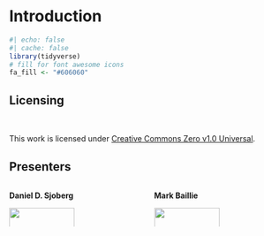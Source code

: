 # Introduction

```r
#| echo: false
#| cache: false
library(tidyverse)
# fill for font awesome icons
fa_fill <- "#606060"
```

## Licensing

<br>

This work is licensed under [Creative Commons Zero v1.0 Universal](https://creativecommons.org/publicdomain/zero/1.0/).


## Presenters

::: columns
::: {.column width="50%"}
**Daniel D. Sjoberg**

![](images/dan-circle.png){width="70%"}

:::
::: {.column width="50%"}
**Mark Baillie**

![](images/mark-circle.png){width="70%"}
:::
:::
